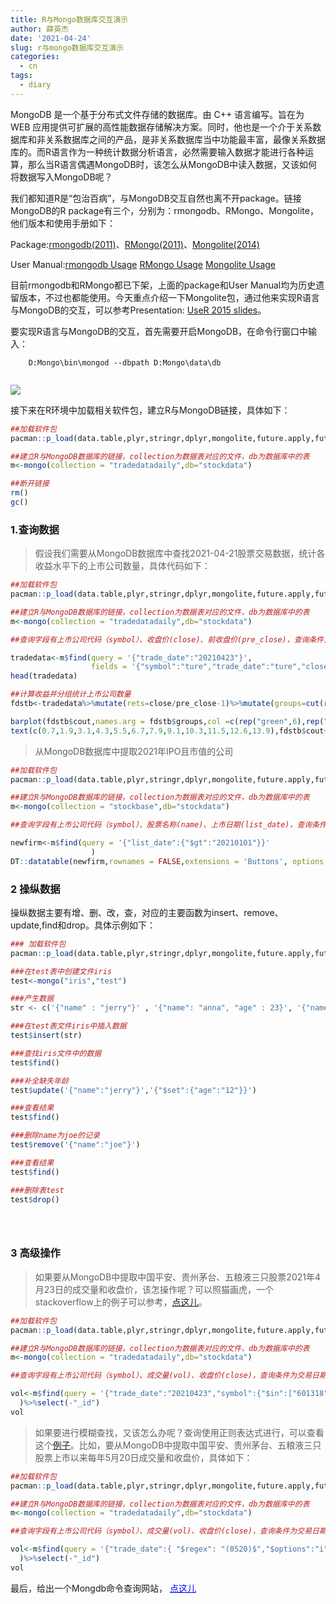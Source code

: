 ```yaml
---
title: R与Mongo数据库交互演示
author: 薛英杰
date: '2021-04-24'
slug: r与mongo数据库交互演示
categories:
  - cn
tags:
  - diary
---
```



MongoDB 是一个基于分布式文件存储的数据库。由 C++ 语言编写。旨在为 WEB 应用提供可扩展的高性能数据存储解决方案。同时，他也是一个介于关系数据库和非关系数据库之间的产品，是非关系数据库当中功能最丰富，最像关系数据库的。而R语言作为一种统计数据分析语言，必然需要输入数据才能进行各种运算，那么当R语言偶遇MongoDB时，该怎么从MongoDB中读入数据，又该如何将数据写入MongoDB呢？

我们都知道R是“包治百病”，与MongoDB交互自然也离不开package。链接MongoDB的R package有三个，分别为：rmongodb、RMongo、Mongolite，他们版本和使用手册如下：

Package:[rmongodb(2011)](https://cran.r-project.org/src/contrib/Archive/rmongodb/)、[RMongo(2011)](https://cran.r-project.org/src/contrib/Archive/RMongo/)、[Mongolite(2014)](https://cran.r-project.org/web/packages/mongolite/index.html)

User Manual:[rmongodb Usage](https://www.rdocumentation.org/packages/rmongodb/versions/1.8.0) [RMongo Usage](https://www.rdocumentation.org/packages/RMongo/versions/0.0.25/topics/RMongo-package) [Mongolite Usage](https://jeroen.github.io/mongolite/)

目前rmongodb和RMongo都已下架，上面的package和User Manual均为历史遗留版本，不过也都能使用。今天重点介绍一下Mongolite包，通过他来实现R语言与MongoDB的交互，可以参考Presentation: [UseR 2015 slides](http://jeroen.github.io/mongo-slides)。

要实现R语言与MongoDB的交互，首先需要开启MongoDB，在命令行窗口中输入：

        D:Mongo\bin\mongod --dbpath D:Mongo\data\db
        
![](/cn/2021-04-24-r与mongo数据库交互演示_files/mongs.PNG)

接下来在R环境中加载相关软件包，建立R与MongoDB链接，具体如下：
```r
##加载软件包
pacman::p_load(data.table,plyr,stringr,dplyr,mongolite,future.apply,future)

##建立R与MongoDB数据库的链接，collection为数据表对应的文件，db为数据库中的表
m<-mongo(collection = "tradedatadaily",db="stockdata")

##断开链接
rm()
gc()
```

### 1.查询数据

> 假设我们需要从MongoDB数据库中查找2021-04-21股票交易数据，统计各收益水平下的上市公司数量，具体代码如下：

```r
##加载软件包
pacman::p_load(data.table,plyr,stringr,dplyr,mongolite,future.apply,future)

##建立R与MongoDB数据库的链接，collection为数据表对应的文件，db为数据库中的表
m<-mongo(collection = "tradedatadaily",db="stockdata")

##查询字段有上市公司代码（symbol）、收盘价(close)、前收盘价(pre_close)，查询条件为交易日期(trade_date)等于2021-04-23

tradedata<-m$find(query = '{"trade_date":"20210423"}',
                  fields = '{"symbol":"ture","trade_date":"ture","close":"ture","pre_close":"ture"}')
head(tradedata)

##计算收益并分组统计上市公司数量
fdstb<-tradedata%>%mutate(rets=close/pre_close-1)%>%mutate(groups=cut(rets,c(-0.25,-0.15,-0.1,-0.05,-0.03,-.01,0,0.01,0.03,0.05,0.1,0.15,0.25),labels = c("<-15%","<-10%","<-5%","<-3%","<-1%","<0%","0%<","1%<","3%<","5%<","10%<","15%<"),right=F))%>%group_by(groups)%>%summarise(cout=n())

barplot(fdstb$cout,names.arg = fdstb$groups,col =c(rep("green",6),rep("red",6)),cex.names = 0.7,ylim = c(0,1700),axes = F)
text(c(0.7,1.9,3.1,4.3,5.5,6.7,7.9,9.1,10.3,11.5,12.6,13.9),fdstb$cout+c(8,8,8,8,15,10,10,10,10.3,9,9,9)+32,fdstb$cout,cex = 0.8)
```

> 从MongoDB数据库中提取2021年IPO且市值的公司

```r
##加载软件包
pacman::p_load(data.table,plyr,stringr,dplyr,mongolite,future.apply,future,flextable,DT)

##建立R与MongoDB数据库的链接，collection为数据表对应的文件，db为数据库中的表
m<-mongo(collection = "stockbase",db="stockdata")

##查询字段有上市公司代码（symbol）、股票名称(name)、上市日期(list_date)，查询条件为上市日期(list_date)大于2021-01-01

newfirm<-m$find(query = '{"list_date":{"$gt":"20210101"}}'
                  )
DT::datatable(newfirm,rownames = FALSE,extensions = 'Buttons', options = list(dom = 'Bfrtip',buttons = c( 'print')))
```

### 2 操纵数据

操纵数据主要有增、删、改，查，对应的主要函数为insert、remove、update,find和drop。具体示例如下：
```r
### 加载软件包
pacman::p_load(data.table,plyr,stringr,dplyr,mongolite,future.apply,future,flextable,DT)

###在test表中创建文件iris
test<-mongo("iris","test")

###产生数据
str <- c('{"name" : "jerry"}' , '{"name": "anna", "age" : 23}', '{"name": "joe"}')

###在test表文件iris中插入数据
test$insert(str)

###查找iris文件中的数据
test$find()

###补全缺失年龄
test$update('{"name":"jerry"}','{"$set":{"age":"12"}}')

###查看结果
test$find()

###删除name为joe的记录
test$remove('{"name":"joe"}')

###查看结果
test$find()

###删除表test
test$drop()





```

### 3 高级操作

> 如果要从MongoDB中提取中国平安、贵州茅台、五粮液三只股票2021年4月23日的成交量和收盘价，该怎操作呢？可以照猫画虎，一个stackoverflow上的例子可以参考，[点这儿](https://stackoverflow.com/questions/47069411/r-how-to-pass-value-in-mongolite-query)。

```r
##加载软件包
pacman::p_load(data.table,plyr,stringr,dplyr,mongolite,future.apply,future,flextable,DT)

##建立R与MongoDB数据库的链接，collection为数据表对应的文件，db为数据库中的表
m<-mongo(collection = "tradedatadaily",db="stockdata")

##查询字段有上市公司代码（symbol）、成交量(vol)、收盘价(close)，查询条件为交易日期(trade_date)等于2021-04-23

vol<-m$find(query = '{"trade_date":"20210423","symbol":{"$in":["601318","600519","000858"]}}',fields = '{"_id":"false","symbol":"ture","trade_date":"ture","close":"ture","vol":"ture"}'
  )%>%select(-"_id")
vol
```

> 如果要进行模糊查找，又该怎么办呢？查询使用正则表达式进行，可以查看这个[例子](https://stackoverflow.com/questions/37287456/regex-with-mongolite-in-r)。比如，要从MongoDB中提取中国平安、贵州茅台、五粮液三只股票上市以来每年5月20日成交量和收盘价，具体如下：

```r
##加载软件包
pacman::p_load(data.table,plyr,stringr,dplyr,mongolite,future.apply,future,flextable,DT)

##建立R与MongoDB数据库的链接，collection为数据表对应的文件，db为数据库中的表
m<-mongo(collection = "tradedatadaily",db="stockdata")

##查询字段有上市公司代码（symbol）、成交量(vol)、收盘价(close)，查询条件为交易日期(trade_date)的结尾为0520

vol<-m$find(query = '{"trade_date":{ "$regex": "(0520)$","$options":"i"},"symbol":{"$in":["601318","600519","000858"]}}',fields = '{"_id":"false","symbol":"ture","trade_date":"ture","close":"ture","vol":"ture"}'
  )%>%select(-"_id")
vol
```

最后，给出一个Mongdb命令查询网站， <a href="https://www.runoob.com/mongodb/mongodb-tutorial.html" style="color:blue">点这儿</a>


